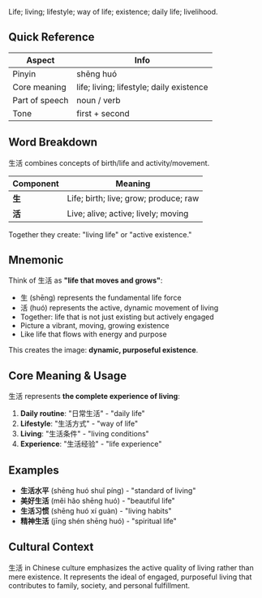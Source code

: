 Life; living; lifestyle; way of life; existence; daily life; livelihood.

## Quick Reference

| Aspect         | Info                                     |
| -------------- | ---------------------------------------- |
| Pinyin         | shēng huó                                |
| Core meaning   | life; living; lifestyle; daily existence |
| Part of speech | noun / verb                              |
| Tone           | first + second                           |

## Word Breakdown

生活 combines concepts of birth/life and activity/movement.

| Component | Meaning                               |
| --------- | ------------------------------------- |
| **生**    | Life; birth; live; grow; produce; raw |
| **活**    | Live; alive; active; lively; moving   |

Together they create: "living life" or "active existence."

## Mnemonic

Think of 生活 as **"life that moves and grows"**:

- 生 (shēng) represents the fundamental life force
- 活 (huó) represents the active, dynamic movement of living
- Together: life that is not just existing but actively engaged
- Picture a vibrant, moving, growing existence
- Like life that flows with energy and purpose

This creates the image: **dynamic, purposeful existence**.

## Core Meaning & Usage

生活 represents **the complete experience of living**:

1. **Daily routine**: "日常生活" - "daily life"
2. **Lifestyle**: "生活方式" - "way of life"
3. **Living**: "生活条件" - "living conditions"
4. **Experience**: "生活经验" - "life experience"

## Examples

- **生活水平** (shēng huó shuǐ píng) - "standard of living"
- **美好生活** (měi hǎo shēng huó) - "beautiful life"
- **生活习惯** (shēng huó xí guàn) - "living habits"
- **精神生活** (jīng shén shēng huó) - "spiritual life"

## Cultural Context

生活 in Chinese culture emphasizes the active quality of living rather than mere existence. It
represents the ideal of engaged, purposeful living that contributes to family, society, and personal
fulfillment.
